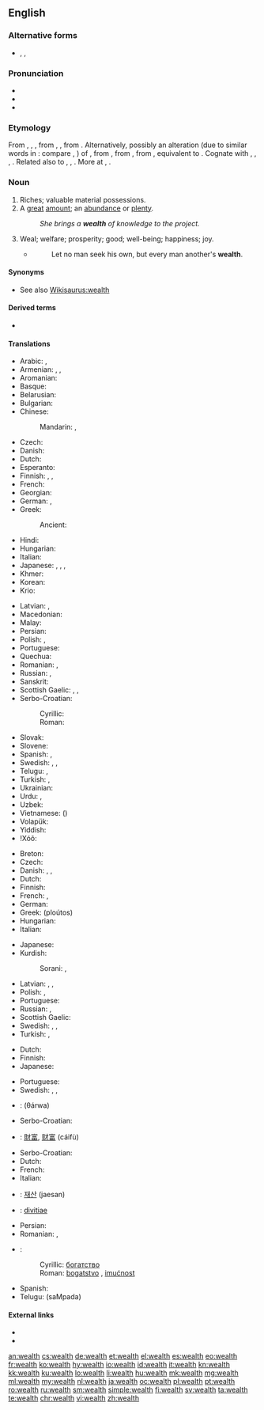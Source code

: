 ==English==
{{wikipedia}}

===Alternative forms===
* {{l|en|wealthe}}, {{l|en|welth}}, {{l|en|welthe}} {{qualifier|all obsolete}}

===Pronunciation===
* {{IPA|/wɛlθ/|lang=en}}
* {{audio|en-us-wealth.ogg|Audio (US)|lang=en}}
* {{rhymes|ɛlθ|lang=en}}

===Etymology===
From {{etyl|enm|en}} {{m|enm|welth}}, {{m|enm|welthe}}, {{m|enm|weolthe||happiness, prosperity}}, from {{etyl|ang|en}} {{m|ang|*welþ}}, {{m|ang|*weleþu}}, from {{etyl|gem-pro|en}} {{m|gem-pro|*waliþō||wealth}}.
Alternatively, possibly an alteration (due to similar words in {{m|enm|-th}}: compare {{m|enm|helth||health}}, {{m|enm|derth||dearth}}) of {{m|enm|wele||wealth, well-being, weal}}, from {{etyl|ang|en}} {{m|ang|wela||wealth, prosperity}}, from {{etyl|gem-pro|en}} {{m|gem-pro|*walô||well-being, prosperity}}, from {{etyl|ine-pro|en}} {{m|ine-pro|*wel-||good, best}}, equivalent to {{suffix|weal|th|lang=en}}. Cognate with {{cog|nl|weelde||wealth}}, {{cog|nds|weelde||wealth}}, {{cog|goh|welida}}, {{m|goh|welitha||wealth}}. Related also to {{cog|de|Wohl||welfare, well-being, weal}}, {{cog|da|vel||weal, welfare}}, {{cog|sv|väl||well-being, weal}}. More at {{l|en|weal}}, {{l|en|well}}.

===Noun===
{{en-noun|-|s}}

# Riches; valuable material possessions.
# A [[great]] [[amount]]; an [[abundance]] or [[plenty]].
#: ''She brings a '''wealth''' of knowledge to the project.''
# {{label|en|obsolete}} Weal; welfare; prosperity; good; well-being; happiness; joy.
#* {{RQ:Authorized Version|1 Corinthians|10|24}}
#*: Let no man seek his own, but every man another's '''wealth'''.

====Synonyms====
* See also [[Wikisaurus:wealth]]

====Derived terms====
* {{l|en|wealthy}}

====Translations====
{{trans-top|riches; valuable material possessions}}
* Arabic: {{t|ar|أَمْوَال|m}}, {{t|ar|ثَرْوَة|f}}
* Armenian: {{t+|hy|հարստություն}}, {{t+|hy|ինչք}}, {{t+|hy|բարիք}}
* Aromanian: {{t|rup|aveari}}
* Basque: {{t|eu|aberastasun}}
* Belarusian: {{t|be|багацце|n|alt=бага́цце|sc=Cyrl}}
* Bulgarian: {{t+|bg|богатство|n|tr=bogátstvo}}
* Chinese:
*: Mandarin: {{t|cmn|財富|sc=Hani}}, {{t+|cmn|财富|tr=cáifù|sc=Hani}}
* Czech: {{t+|cs|bohatství|n}}
* Danish: {{t|da|rigdom}}
* Dutch: {{t+|nl|rijkdom}}
* Esperanto: {{t|eo|riĉeco}}
* Finnish: {{t+|fi|rikkaus}}, {{t+|fi|varallisuus}}, {{t|fi|rikkaudet|p}}
* French: {{t+|fr|richesse|f}}
* Georgian: {{t-needed|ka}}
* German: {{t+|de|Reichtum|m}}, {{t+|de|Vermögen|n}}
* Greek:
*: Ancient: {{t|grc|πλοῦτος|m}}
* Hindi: {{t+|hi|धन|m|sc=Deva}}
* Hungarian: {{t+|hu|gazdagság}}
* Italian: {{t+|it|ricchezza|f}}
* Japanese: {{t+|ja|財産|tr=ざいさん, zaisan}}, {{t+|ja|富|tr=とみ, tomi|sc=Jpan}}, {{t+|ja|財|tr=たから, takara|sc=Jpan}}, {{t+|ja|富裕|tr=ふゆう, fuyū|sc=Jpan}}
* Khmer: {{t+|km|វត្ថុ|tr=voattʰo’|sc=Khmr}}
* Korean: {{t+|ko|부유|sc=Kore}}
* Krio: {{t|kri|gentri}}
{{trans-mid}}
* Latvian: {{t|lv|bagātība|f}}, {{t|lv|turība|f}}
* Macedonian: {{t|mk|богатство|n|alt=бо́гатство|sc=Cyrl}}
* Malay: {{t|ms|kekayaan}}
* Persian: {{t+|fa|ثروت|tr=servat|sc=fa-Arab}}
* Polish: {{t+|pl|zamożność|f}}, {{t+|pl|bogactwo|n}}
* Portuguese: {{t+|pt|riqueza|f}}
* Quechua: {{t|qu|kapuy}}
* Romanian: {{t+|ro|avere|f}}, {{t+|ro|bogăție|f}}
* Russian: {{t+|ru|бога́тство|n}}, {{t+|ru|благосостоя́ние|n}}
* Sanskrit: {{t+|sa|धन्य|n|sc=Deva}}
* Scottish Gaelic: {{t|gd|ionmhas|m}}, {{t|gd|beartas|m}}, {{t|gd|maoin|f}}
* Serbo-Croatian:
*: Cyrillic: {{t|sh|богатство|n}}
*: Roman: {{t+|sh|bogatstvo|n}}
* Slovak: {{t|sk|bohatstvo|n}}
* Slovene: {{t+|sl|bogastvo|n|alt=bogástvo}}
* Spanish: {{t+|es|prosperidad|f}}, {{t+|es|riqueza|f}}
* Swedish: {{t+|sv|rikedom|c}}, {{t+|sv|förmögenhet|c}}, {{t+|sv|välstånd|c}}
* Telugu: {{t+|te|ఐశ్వర్యము|tr=aiSvaryamu}}, {{t+|te|ధనము|tr=dhanamu}}
* Turkish: {{t+|tr|servet}}, {{t+|tr|varlık}}
* Ukrainian: {{t+|uk|багатство|n|alt=бага́тство|sc=Cyrl}}
* Urdu: {{t|ur|دھن|m|tr=dhan|sc=ur-Arab}}, {{t|ur|ثروت|f|tr=sarvat|sc=ur-Arab}}
* Uzbek: {{t+|uz|boylik}}
* Vietnamese: {{t|vi|tài phúc}} ({{t|vi|財富}})
* Volapük: {{t+|vo|lieg}}
* Yiddish: {{t|yi|רײַכקײַט|f}}
* ǃXóõ: {{t|nmn|ǂkxʻái}}
{{trans-bottom}}

{{trans-top|great amount; an abundance or plenty, usually of money}}
* Breton: {{t+|br|pinvidigezh|f}}
* Czech: {{t+|cs|bohatství|n}}
* Danish: {{t|da|rigdom}}, {{t+|da|velstand}}, {{t|da|formue}}
* Dutch: {{t+|nl|rijkdom|m}}
* Finnish: {{t+|fi|rikkaus}}
* French: {{t+|fr|profusion|f}}, {{t+|fr|abondance|f}}
* German: {{t+|de|Fülle|f}}
* Greek: {{t+|el|πλούτος|m}} (ploútos)
* Hungarian: {{t+|hu|vagyon}}
* Italian: {{t+|it|abbondanza|f}}
{{trans-mid}}
* Japanese: {{t+|ja|豊富|tr=hōfu}}
* Kurdish:
*: Sorani: {{t|ku|دۆڵه‌مه‌ندی|tr=doLamandee|sc=ku-Arab}}, {{t+|ku|سامان|tr=sAmAn|sc=ku-Arab}}
* Latvian: {{t|lv|mantība|f}}, {{t|lv|bagātība|f}}, {{t|lv|labklājība|f}}
* Polish: {{t+|pl|bogactwo|n}}, {{t+|pl|mnóstwo}}
* Portuguese: {{t+|pt|abundância|f}}
* Russian: {{t+|ru|бога́тство|n}}, {{t+|ru|изоби́лие|n}}
* Scottish Gaelic: {{t|gd|beartas|m}}
* Swedish: {{t+|sv|rikedom|c}}, {{t+|sv|förmögenhet|c}}, {{t+|sv|välstånd|c}}
* Turkish: {{t+|tr|bolluk}}, {{t+|tr|varlıklılık}}
{{trans-bottom}}

{{trans-top|power, of the kind associated with a great deal of money}}
* Dutch: {{t+|nl|vermogen|n}}
* Finnish: {{t+|fi|rikkaus}}
* Japanese: {{t+|ja|富|tr=tomi}}
{{trans-mid}}
* Portuguese: {{t+|pt|poder|m}}
* Swedish: {{t+|sv|makt|c}}, {{t|sv|mäktighet|c}}, {{t|sv|välgång|c}}
{{trans-bottom}}

{{checktrans-top}}
* {{ttbc|ar}}: {{l|ar|ثروَة}} (θárwa) {{g|f}}
* Serbo-Croatian: {{t-check|sh|bogatstvo|n}}
* {{ttbc|cmn}}: [[財富]], [[财富]] (cáifù)
* Serbo-Croatian: {{t-check|sh|bogatstvo|n}}
* Dutch: {{t-check|nl|weelde|f}}
* French: {{t-check|fr|richesse|f}}
* Italian: {{t-check|it|ricchezza|f}}
* {{ttbc|ko}}: [[재산]] (jaesan)
* {{ttbc|la}}: [[divitiae]] {{g|f}} {{g|p}}
{{trans-mid}}
* Persian: {{t+check|fa|ثروت|tr=sarwat}}
* Romanian: {{t-check|ro|avere|f}}, {{t-check|ro|bogăție|f}}
* {{ttbc|sh}}:
*: Cyrillic: [[богатство]] {{g|n}}
*: Roman: [[bogatstvo]] {{g|n}}, [[imućnost]] {{g|f}}
* Spanish: {{t-check|es|riqueza|f}}
* Telugu: {{t+check|te|సంపద}} (saMpada)
{{trans-bottom}}

====External links====
* {{R:Webster 1913}}
* {{R:Century 1911}}

[[an:wealth]]
[[cs:wealth]]
[[de:wealth]]
[[et:wealth]]
[[el:wealth]]
[[es:wealth]]
[[eo:wealth]]
[[fr:wealth]]
[[ko:wealth]]
[[hy:wealth]]
[[io:wealth]]
[[id:wealth]]
[[it:wealth]]
[[kn:wealth]]
[[kk:wealth]]
[[ku:wealth]]
[[lo:wealth]]
[[li:wealth]]
[[hu:wealth]]
[[mk:wealth]]
[[mg:wealth]]
[[ml:wealth]]
[[my:wealth]]
[[nl:wealth]]
[[ja:wealth]]
[[oc:wealth]]
[[pl:wealth]]
[[pt:wealth]]
[[ro:wealth]]
[[ru:wealth]]
[[sm:wealth]]
[[simple:wealth]]
[[fi:wealth]]
[[sv:wealth]]
[[ta:wealth]]
[[te:wealth]]
[[chr:wealth]]
[[vi:wealth]]
[[zh:wealth]]